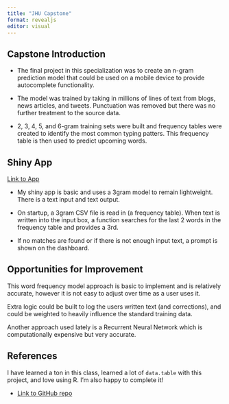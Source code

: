 ```yaml
---
title: "JHU Capstone"
format: revealjs
editor: visual
---
```


## Capstone Introduction
- The final project in this specialization was to create an n-gram prediction model that could be used on a mobile device to provide autocomplete functionality.

- The model was trained by taking in millions of lines of text from blogs, news articles, and tweets. Punctuation was removed but there was no further treatment to the source data.

- 2, 3, 4, 5, and 6-gram training sets were built and frequency tables were created to identify the most common typing patters. This frequency table is then used to predict upcoming words.

## Shiny App
[Link to App](https://raesu.shinyapps.io/JHU-SwiftKey-Capstone/)

- My shiny app is basic and uses a 3gram model to remain lightweight. There is a text input and text output.

- On startup, a 3gram CSV file is read in (a frequency table). When text is written into the input box, a function searches for the last 2 words in the frequency table and provides a 3rd.

- If no matches are found or if there is not enough input text, a prompt is shown on the dashboard.

## Opportunities for Improvement

This word frequency model approach is basic to implement and is relatively accurate, however it is not easy to adjust over time as a user uses it.

Extra logic could be built to log the users written text (and corrections), and could be weighted to heavily influence the standard training data.

Another approach used lately is a Recurrent Neural Network which is computationally expensive but very accurate.

## References
I have learned a ton in this class, learned a lot of `data.table` with this project, and love using R. I'm also happy to complete it!

- [Link to GitHub repo](https://github.com/Raesu/jh-ds-capstone)